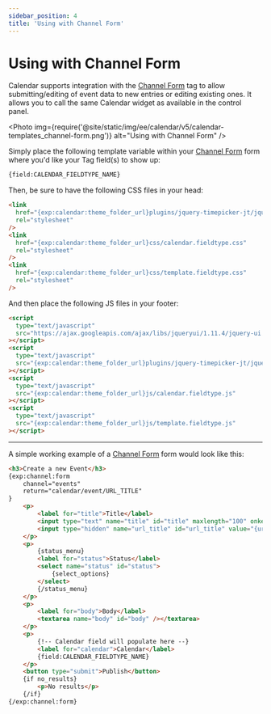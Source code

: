 ```yaml
---
sidebar_position: 4
title: 'Using with Channel Form'
---
```



# Using with Channel Form

Calendar supports integration with the [Channel Form](https://docs.expressionengine.com/v7/channels/channel-form/overview.html) tag to allow submitting/editing of event data to new entries or editing existing ones. It allows you to call the same Calendar widget as available in the control panel.

<Photo
  img={require('@site/static/img/ee/calendar/v5/calendar-templates_channel-form.png')}
  alt="Using with Channel Form"
/>

Simply place the following template variable within your [Channel Form](https://docs.expressionengine.com/v7/channels/channel-form/overview.html) form where you'd like your Tag field(s) to show up:

```html showLineNumbers
{field:CALENDAR_FIELDTYPE_NAME}
```

Then, be sure to have the following CSS files in your head:

```html showLineNumbers
<link
  href="{exp:calendar:theme_folder_url}plugins/jquery-timepicker-jt/jquery.timepicker.css"
  rel="stylesheet"
/>
<link
  href="{exp:calendar:theme_folder_url}css/calendar.fieldtype.css"
  rel="stylesheet"
/>
<link
  href="{exp:calendar:theme_folder_url}css/template.fieldtype.css"
  rel="stylesheet"
/>
```

And then place the following JS files in your footer:

```html showLineNumbers
<script
  type="text/javascript"
  src="https://ajax.googleapis.com/ajax/libs/jqueryui/1.11.4/jquery-ui.min.js"
></script>
<script
  type="text/javascript"
  src="{exp:calendar:theme_folder_url}plugins/jquery-timepicker-jt/jquery.timepicker.min.js"
></script>
<script
  type="text/javascript"
  src="{exp:calendar:theme_folder_url}js/calendar.fieldtype.js"
></script>
<script
  type="text/javascript"
  src="{exp:calendar:theme_folder_url}js/template.fieldtype.js"
></script>
```

---

A simple working example of a [Channel Form](https://docs.expressionengine.com/v7/channels/channel-form/overview.html) form would look like this:

```html showLineNumbers
<h3>Create a new Event</h3>
{exp:channel:form
    channel="events"
    return="calendar/event/URL_TITLE"
}
    <p>
        <label for="title">Title</label>
        <input type="text" name="title" id="title" maxlength="100" onkeyup="liveUrlTitle();" />
        <input type="hidden" name="url_title" id="url_title" value="{url_title}" maxlength="75" />
    </p>
    <p>
        {status_menu}
        <label for="status">Status</label>
        <select name="status" id="status">
            {select_options}
        </select>
        {/status_menu}
    </p>
    <p>
        <label for="body">Body</label>
        <textarea name="body" id="body" /></textarea>
    </p>
    <p>
        {!-- Calendar field will populate here --}
        <label for="calendar">Calendar</label>
        {field:CALENDAR_FIELDTYPE_NAME}
    </p>
    <button type="submit">Publish</button>
    {if no_results}
        <p>No results</p>
    {/if}
{/exp:channel:form}
```
